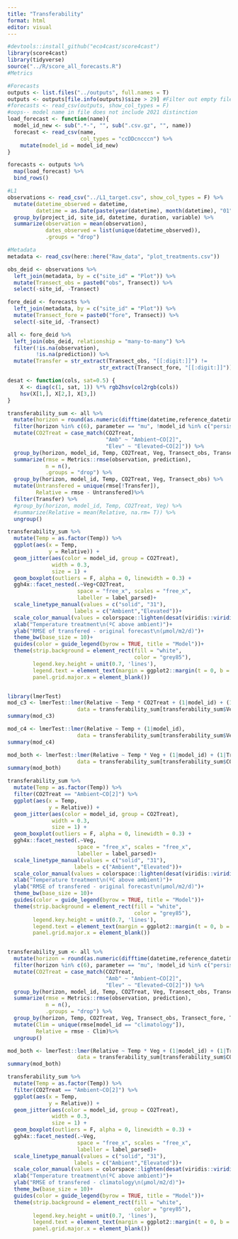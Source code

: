 ```yaml
---
title: "Transferability"
format: html
editor: visual
---
```


```r
#devtools::install_github("eco4cast/score4cast")
library(score4cast)
library(tidyverse)
source("../R/score_all_forecasts.R")
#Metrics

#Forecasts
outputs <- list.files("../outputs", full.names = T)
outputs <- outputs[file.info(outputs)$size > 29] #Filter out empty files
#forecasts <- read_csv(outputs, show_col_types = F)
#oops-- model name in file does not include 2021 distinction
load_forecast <- function(name){
  model_id_new <- sub(".*-", "", sub(".csv.gz", "", name))
  forecast <- read_csv(name, 
                       col_types = "ccDDcncccn") %>%
    mutate(model_id = model_id_new)
}

forecasts <- outputs %>%
  map(load_forecast) %>%
  bind_rows()

#L1
observations <- read_csv("../L1_target.csv", show_col_types = F) %>%
  mutate(datetime_observed = datetime,
         datetime = as.Date(paste(year(datetime), month(datetime), "01", sep = "-"))) %>%
  group_by(project_id, site_id, datetime, duration, variable) %>%
  summarize(observation = mean(observation),
            dates_observed = list(unique(datetime_observed)),
            .groups = "drop")

#Metadata
metadata <- read_csv(here::here("Raw_data", "plot_treatments.csv"))
```

```r
obs_deid <- observations %>%
  left_join(metadata, by = c("site_id" = "Plot")) %>%
  mutate(Transect_obs = paste0("obs", Transect)) %>%
  select(-site_id, -Transect)

fore_deid <- forecasts %>%
  left_join(metadata, by = c("site_id" = "Plot")) %>%
  mutate(Transect_fore = paste0("fore", Transect)) %>%
  select(-site_id, -Transect) 

all <- fore_deid %>%
  left_join(obs_deid, relationship = "many-to-many") %>%
  filter(!is.na(observation),
         !is.na(prediction)) %>%
  mutate(Transfer = str_extract(Transect_obs, "[[:digit:]]") != 
                             str_extract(Transect_fore, "[[:digit:]]"))

desat <- function(cols, sat=0.5) {
    X <- diag(c(1, sat, 1)) %*% rgb2hsv(col2rgb(cols))
    hsv(X[1,], X[2,], X[3,])
}

transferability_sum <- all %>%
  mutate(horizon = round(as.numeric(difftime(datetime,reference_datetime, units = "days")/30.5))) %>%
  filter(horizon %in% c(6), parameter == "mu", !model_id %in% c("persistence", "met_lm_step")) %>%
  mutate(CO2Treat = case_match(CO2Treat,
                               "Amb" ~ "Ambient~CO[2]",
                               "Elev" ~ "Elevated~CO[2]")) %>%
  group_by(horizon, model_id, Temp, CO2Treat, Veg, Transect_obs, Transect_fore, Transfer) %>%
  summarize(rmse = Metrics::rmse(observation, prediction),
            n = n(),
            .groups = "drop") %>%
  group_by(horizon, model_id, Temp, CO2Treat, Veg, Transect_obs) %>%
  mutate(Untransfered = unique(rmse[!Transfer]),
         Relative = rmse - Untransfered)%>%
  filter(Transfer) %>%
  #group_by(horizon, model_id, Temp, CO2Treat, Veg) %>%
  #summarize(Relative = mean(Relative, na.rm= T)) %>%
  ungroup()

transferability_sum %>%
  mutate(Temp = as.factor(Temp)) %>%
  ggplot(aes(x = Temp, 
             y = Relative)) +
  geom_jitter(aes(color = model_id, group = CO2Treat), 
              width = 0.3,
              size = 1) +
  geom_boxplot(outliers = F, alpha = 0, linewidth = 0.3) +
  ggh4x::facet_nested(.~Veg+CO2Treat, 
                      space = "free_x", scales = "free_x",
                      labeller = label_parsed)+
  scale_linetype_manual(values = c("solid", "31"), 
                     labels = c("Ambient","Elevated"))+
  scale_color_manual(values = colorspace::lighten(desat(viridis::viridis(11), 0.3), 0.6))+
  xlab("Temperature treatment\n(ºC above ambient)")+
  ylab("RMSE of transfered - original forecast\n(µmol/m2/d)")+
  theme_bw(base_size = 10)+
  guides(color = guide_legend(byrow = TRUE, title = "Model"))+
  theme(strip.background = element_rect(fill = "white",
                                        color = "grey85"),
        legend.key.height = unit(0.7, 'lines'),
        legend.text = element_text(margin = ggplot2::margin(t = 0, b = 0)),
        panel.grid.major.x = element_blank())


library(lmerTest)
mod_c3 <- lmerTest::lmer(Relative ~ Temp * CO2Treat + (1|model_id) + (1|Transect_obs), 
                      data = transferability_sum[transferability_sum$Veg == "C3", ])
summary(mod_c3)

mod_c4 <- lmerTest::lmer(Relative ~ Temp + (1|model_id), 
                      data = transferability_sum[transferability_sum$Veg == "C4", ])
summary(mod_c4)

mod_both <- lmerTest::lmer(Relative ~ Temp * Veg + (1|model_id) + (1|Transect_obs), 
                      data = transferability_sum[transferability_sum$CO2Treat == "Ambient~CO[2]", ])
summary(mod_both)

transferability_sum %>%
  mutate(Temp = as.factor(Temp)) %>%
  filter(CO2Treat == "Ambient~CO[2]") %>%
  ggplot(aes(x = Temp, 
             y = Relative)) +
  geom_jitter(aes(color = model_id, group = CO2Treat), 
              width = 0.3,
              size = 1) +
  geom_boxplot(outliers = F, alpha = 0, linewidth = 0.3) +
  ggh4x::facet_nested(.~Veg, 
                      space = "free_x", scales = "free_x",
                      labeller = label_parsed)+
  scale_linetype_manual(values = c("solid", "31"), 
                     labels = c("Ambient","Elevated"))+
  scale_color_manual(values = colorspace::lighten(desat(viridis::viridis(10), 0.3), 0.6))+
  xlab("Temperature treatment\n(ºC above ambient)")+
  ylab("RMSE of transfered - original forecast\n(µmol/m2/d)")+
  theme_bw(base_size = 10)+
  guides(color = guide_legend(byrow = TRUE, title = "Model"))+
  theme(strip.background = element_rect(fill = "white",
                                        color = "grey85"),
        legend.key.height = unit(0.7, 'lines'),
        legend.text = element_text(margin = ggplot2::margin(t = 0, b = 0)),
        panel.grid.major.x = element_blank())


transferability_sum <- all %>%
  mutate(horizon = round(as.numeric(difftime(datetime,reference_datetime, units = "days")/30.5))) %>%
  filter(horizon %in% c(6), parameter == "mu", !model_id %in% c("persistence", "met_lm_step")) %>%
  mutate(CO2Treat = case_match(CO2Treat,
                               "Amb" ~ "Ambient~CO[2]",
                               "Elev" ~ "Elevated~CO[2]")) %>%
  group_by(horizon, model_id, Temp, CO2Treat, Veg, Transect_obs, Transect_fore, Transfer) %>%
  summarize(rmse = Metrics::rmse(observation, prediction),
            n = n(),
            .groups = "drop") %>%
  group_by(horizon, Temp, CO2Treat, Veg, Transect_obs, Transect_fore, Transfer) %>%
  mutate(Clim = unique(rmse[model_id == "climatology"]),
         Relative = rmse - Clim)%>%
  ungroup()

mod_both <- lmerTest::lmer(Relative ~ Temp * Veg + (1|model_id) + (1|Transect_obs), 
                      data = transferability_sum[transferability_sum$CO2Treat == "Ambient~CO[2]", ])
summary(mod_both)

transferability_sum %>%
  mutate(Temp = as.factor(Temp)) %>%
  filter(CO2Treat == "Ambient~CO[2]") %>%
  ggplot(aes(x = Temp, 
             y = Relative)) +
  geom_jitter(aes(color = model_id, group = CO2Treat), 
              width = 0.3,
              size = 1) +
  geom_boxplot(outliers = F, alpha = 0, linewidth = 0.3) +
  ggh4x::facet_nested(.~Veg, 
                      space = "free_x", scales = "free_x",
                      labeller = label_parsed)+
  scale_linetype_manual(values = c("solid", "31"), 
                     labels = c("Ambient","Elevated"))+
  scale_color_manual(values = colorspace::lighten(desat(viridis::viridis(10), 0.3), 0.6))+
  xlab("Temperature treatment\n(ºC above ambient)")+
  ylab("RMSE of transfered - climatology\n(µmol/m2/d)")+
  theme_bw(base_size = 10)+
  guides(color = guide_legend(byrow = TRUE, title = "Model"))+
  theme(strip.background = element_rect(fill = "white",
                                        color = "grey85"),
        legend.key.height = unit(0.7, 'lines'),
        legend.text = element_text(margin = ggplot2::margin(t = 0, b = 0)),
        panel.grid.major.x = element_blank())
```
